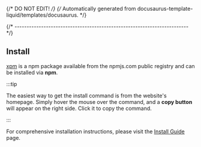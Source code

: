 {/* DO NOT EDIT! */}
{/* Automatically generated from docusaurus-template-liquid/templates/docusaurus. */}


{/* ------------------------------------------------------------------------ */}

<Overview />

## Install

[xpm](https://www.npmjs.com/package/xpm) is a npm package available
from the npmjs.com public registry and can be installed via **npm**.

:::tip

The easiest way to get the install command is from the website's homepage.
Simply hover the mouse over the command, and a **copy button** will appear on
the right side. Click it to copy the command.

:::

For comprehensive installation instructions, please visit the
[Install Guide](/docs/install/) page.
